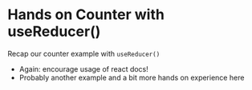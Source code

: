 # Hands on Counter with **useReducer()**

Recap our counter example with `useReducer()`

<Notes>

* Again: encourage usage of react docs!
* Probably another example and a bit more hands on experience here

</Notes>
